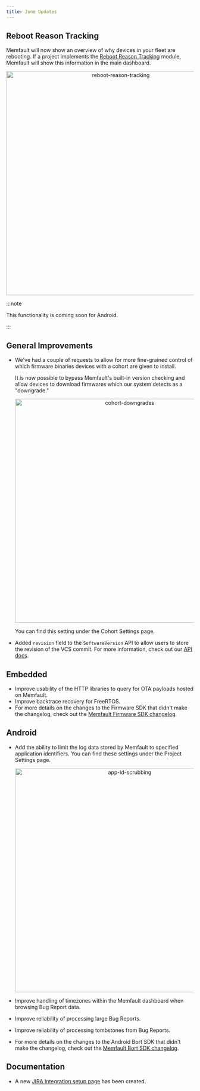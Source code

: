 ```yaml
---
title: June Updates
---
```


## Reboot Reason Tracking

Memfault will now show an overview of why devices in your fleet are rebooting.
If a project implements the
[Reboot Reason Tracking](https://mflt.io//reboot-reasons) module, Memfault will
show this information in the main dashboard.

<p align="center">
  <img
    width="600"
    src="/img/blog/2020-06-30-reboot-reason-tracking.png"
    alt="reboot-reason-tracking"
  />
</p>

:::note

This functionality is coming soon for Android.

:::

<!-- truncate -->

## General Improvements

- We've had a couple of requests to allow for more fine-grained control of which
  firmware binaries devices with a cohort are given to install.

  It is now possible to bypass Memfault's built-in version checking and allow
  devices to download firmwares which our system detects as a "downgrade."

  <p align="center">
    <img
      width="600"
      src="/img/blog/2020-06-30-cohort-downgrades.png"
      alt="cohort-downgrades"
    />
  </p>

  You can find this setting under the Cohort Settings page.

- Added `revision` field to the `SoftwareVersion` API to allow users to store
  the revision of the VCS commit. For more information, check out our
  [API docs](https://api-docs.memfault.com/?version=latest#850ef085-cce1-4b78-9052-9146c8ba02fb).

## Embedded

- Improve usability of the HTTP libraries to query for OTA payloads hosted on
  Memfault.
- Improve backtrace recovery for FreeRTOS.
- For more details on the changes to the Firmware SDK that didn't make the
  changelog, check out the
  [Memfault Firmware SDK changelog](https://github.com/memfault/memfault-firmware-sdk/blob/master/CHANGES.md).

## Android

- Add the ability to limit the log data stored by Memfault to specified
  application identifiers. You can find these settings under the Project
  Settings page.

  <p align="center">
    <img
      width="600"
      src="/img/blog/2020-06-30-app-id-scrubbing.png"
      alt="app-id-scrubbing"
    />
  </p>

- Improve handling of timezones within the Memfault dashboard when browsing Bug
  Report data.
- Improve reliability of processing large Bug Reports.
- Improve reliability of processing tombstones from Bug Reports.
- For more details on the changes to the Android Bort SDK that didn't make the
  changelog, check out the
  [Memfault Bort SDK changelog](https://github.com/memfault/bort/blob/master/CHANGELOG.md).

## Documentation

- A new [JIRA Integration setup page](https://mflt.io/jira-integration) has been
  created.
